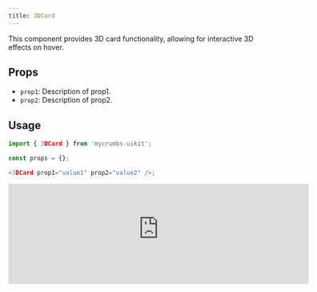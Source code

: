 ```yaml
---
title: 3DCard 
---
```


This component provides 3D card functionality, allowing for interactive 3D effects on hover.

## Props

- `prop1`: Description of prop1.
- `prop2`: Description of prop2.

## Usage

```javascript
import { 3DCard } from 'mycrumbs-uikit';

const props = {};

<3DCard prop1="value1" prop2="value2" />;
```


<iframe 
  src="https://663a6564311e0ec20c42bab9-xlpxfwvbkd.chromatic.com/iframe.html?args=&id=components-cardcontainer--default"  
  width="600" 
  height="200"
  style={{ borderRadius: '12px' }}
  className="flex"
  frameBorder="0"
/>

```javascript
'use client';

import cn from '../cn';
import React, {
  createContext,
  useState,
  useContext,
  useRef,
  useEffect
} from 'react';

const MouseEnterContext = createContext<
  [boolean, React.Dispatch<React.SetStateAction<boolean>>] | undefined
>(undefined);

export const CardContainer = ({
  children,
  className,
  containerClassName
}: {
  children?: React.ReactNode;
  className?: string;
  containerClassName?: string;
}) => {
  const containerRef = useRef<HTMLDivElement>(null);
  const [isMouseEntered, setIsMouseEntered] = useState(false);

  const handleMouseMove = (e: React.MouseEvent<HTMLDivElement>) => {
    if (!containerRef.current) {
      return;
    }
    const { left, top, width, height } =
      containerRef.current.getBoundingClientRect();
    const x = (e.clientX - left - width / 2) / 25;
    const y = (e.clientY - top - height / 2) / 25;
    containerRef.current.style.transform = `rotateY(${x}deg) rotateX(${y}deg)`;
  };

  const handleMouseEnter = (e: React.MouseEvent<HTMLDivElement>) => {
    setIsMouseEntered(true);
    if (!containerRef.current) {
      return;
    }
  };

  const handleMouseLeave = (e: React.MouseEvent<HTMLDivElement>) => {
    if (!containerRef.current) {
      return;
    }
    setIsMouseEntered(false);
    containerRef.current.style.transform = `rotateY(0deg) rotateX(0deg)`;
  };
  return (
    <MouseEnterContext.Provider value={[isMouseEntered, setIsMouseEntered]}>
      <div
        className={cn('items-center justify-center', containerClassName)}
        style={{
          perspective: '1000px'
        }}
      >
        <div
          ref={containerRef}
          onMouseEnter={handleMouseEnter}
          onMouseMove={handleMouseMove}
          onMouseLeave={handleMouseLeave}
          className={cn(
            'relative items-center justify-center transition-all duration-200 ease-linear',
            className
          )}
          style={{
            transformStyle: 'preserve-3d'
          }}
        >
          {children}
        </div>
      </div>
    </MouseEnterContext.Provider>
  );
};

export const CardBody = ({
  children,
  className
}: {
  children: React.ReactNode;
  className?: string;
}) => {
  return (
    <div
      className={cn(
        '[transform-style:preserve-3d]  [&>*]:[transform-style:preserve-3d]',
        className
      )}
    >
      {children}
    </div>
  );
};

export const CardItem = ({
  as: Tag = 'div',
  children,
  className,
  translateX = 0,
  translateY = 0,
  translateZ = 0,
  rotateX = 0,
  rotateY = 0,
  rotateZ = 0,
  ...rest
}: {
  as?: React.ElementType;
  children: React.ReactNode;
  className?: string;
  translateX?: number | string;
  translateY?: number | string;
  translateZ?: number | string;
  rotateX?: number | string;
  rotateY?: number | string;
  rotateZ?: number | string;
}) => {
  const ref = useRef<HTMLDivElement>(null);
  const [isMouseEntered] = useMouseEnter();

  const handleAnimations = () => {
    if (!ref.current) {
      return;
    }
    if (isMouseEntered) {
      ref.current.style.transform = `translateX(${translateX}px) translateY(${translateY}px) translateZ(${translateZ}px) rotateX(${rotateX}deg) rotateY(${rotateY}deg) rotateZ(${rotateZ}deg)`;
    } else {
      ref.current.style.transform = `translateX(0px) translateY(0px) translateZ(0px) rotateX(0deg) rotateY(0deg) rotateZ(0deg)`;
    }
  };

  useEffect(() => {
    handleAnimations();
  }, [isMouseEntered]);


  return (
    <Tag
      ref={ref}
      className={cn('w-max-fit transition duration-200', className)}
      {...rest}
    >
      {children}
    </Tag>
  );
};

// Create a hook to use the context
export const useMouseEnter = () => {
  const context = useContext(MouseEnterContext);
  if (context === undefined) {
    throw new Error('useMouseEnter must be used within a MouseEnterProvider');
  }
  return context;
};
